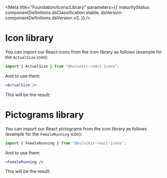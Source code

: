 
<Meta
  title="Foundation/Icons/Library"
  parameters={{
    maturityStatus: componentDefinitions.dsClassification.stable,
    dsVersion: componentDefinitions.dsVersion.v3,
  }}
/>

# Icon library

<MaturityStatus />

You can import our React icons from the icon library as follows (example for the `ActualSize` icon):

```js
import { ActualSize } from "@hv/uikit-react-icons";
```

And to use them:

```jsx
<ActualSize />
```

This will be the result:

<Preview>
  <ActualSize />
</Preview>

<Preview>
  <Story name="Icons">
    <IconLibrary icons={iconComponentList} />
  </Story>
</Preview>

# Pictograms library

You can import our React pictograms from the icon library as follows (example for the `FemaleRunning` icon):

```js
import { FemaleRunning } from "@hv/uikit-react-icons";
```

And to use them:

```jsx
<FemaleRunning />
```

This will be the result:

<Preview>
  <FemaleRunning />
</Preview>

<Preview>
  <Story name="Pictograms">
    <IconLibrary icons={iconPictogramComponentList} widerSpacing />
  </Story>
</Preview>
